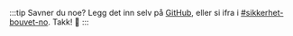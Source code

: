:::tip Savner du noe?
Legg det inn selv på [GitHub](https://github.com/bouvet/sikkerhet.bouvet.no), eller si ifra i [#sikkerhet-bouvet-no](https://bouvet.slack.com/archives/C0447R83U6M). Takk! 💖
:::